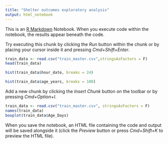 ```yaml
---
title: "Shelter outcomes exploratory analysis"
output: html_notebook
---
```


This is an [R Markdown](http://rmarkdown.rstudio.com) Notebook. When you execute code within the notebook, the results appear beneath the code. 

Try executing this chunk by clicking the *Run* button within the chunk or by placing your cursor inside it and pressing *Cmd+Shift+Enter*. 

```r
train_data <- read.csv("train_master.csv",stringsAsFactors = F)
head(train_data)
```
```r
hist(train_data$hour_date, breaks = 24)
```

```r
hist(train_data$age_years, breaks = 100)
```
Add a new chunk by clicking the *Insert Chunk* button on the toolbar or by pressing *Cmd+Option+I*.
```r
train_data <- read.csv("train_master.csv", stringsAsFactors = F)
names(train_data)
boxplot(train_data$Age_Days)
```

When you save the notebook, an HTML file containing the code and output will be saved alongside it (click the *Preview* button or press *Cmd+Shift+K* to preview the HTML file).
